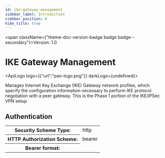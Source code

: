 ```yaml
---
id: ike-gateway-management
sidebar_label: Introduction
sidebar_position: 0
hide_title: true
---
```



<span className={"theme-doc-version-badge badge badge--secondary"}>Version: 1.0</span>

# IKE Gateway Management

<ApiLogo logo={{"url":"pan-logo.png"}} darkLogo={undefined}></ApiLogo>

Manages Internet Key Exchange (IKE) Gateway network profiles, which specify
the configuration information necessary to perform IKE protocol negotiation with a
peer gateway. This is the Phase 1 portion of the IKE/IPSec VPN setup.


<div style={{"marginBottom":"2rem"}}><h2 id={"authentication"} style={{"marginBottom":"1rem"}}>Authentication</h2><Tabs><TabItem label={"Bearer"} value={"Bearer"}><div><table><tbody><tr><th>Security Scheme Type:</th><td>http</td></tr><tr><th>HTTP Authorization Scheme:</th><td>bearer</td></tr><tr><th>Bearer format:</th><td></td></tr></tbody></table></div></TabItem></Tabs></div>
      